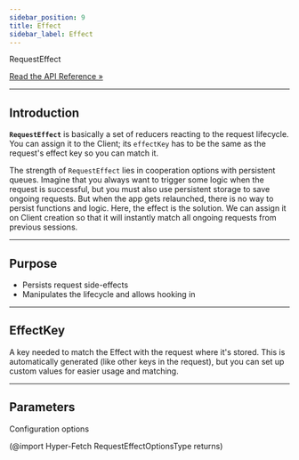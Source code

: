 ```yaml
---
sidebar_position: 9
title: Effect
sidebar_label: Effect
---
```


<div class="api-link">
  <div class="api-link-title">RequestEffect</div>
  <div class="api-link-sub-title">

[Read the API Reference »](/api/Hyper-Fetch/Class/RequestEffect.mdx)

  </div>
</div>

---

## Introduction

**`RequestEffect`** is basically a set of reducers reacting to the request lifecycle. You can assign it to the Client;
its `effectKey` has to be the same as the request's effect key so you can match it.

The strength of `RequestEffect` lies in cooperation options with persistent queues. Imagine that you always want to
trigger some logic when the request is successful, but you must also use persistent storage to save ongoing requests.
But when the app gets relaunched, there is no way to persist functions and logic. Here, the effect is the solution. We
can assign it on Client creation so that it will instantly match all ongoing requests from previous sessions.

---

## Purpose

- Persists request side-effects
- Manipulates the lifecycle and allows hooking in

---

## EffectKey

A key needed to match the Effect with the request where it's stored. This is automatically generated (like other keys in
the request), but you can set up custom values for easier usage and matching.

---

## Parameters

Configuration options

(@import Hyper-Fetch RequestEffectOptionsType returns)
